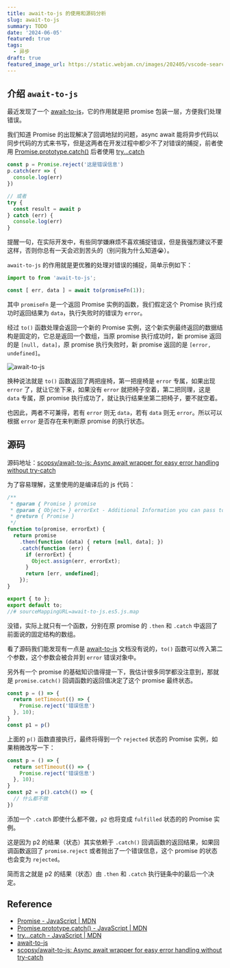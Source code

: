```yaml
---
title: await-to-js 的使用和源码分析
slug: await-to-js
summary: TODO
date: '2024-06-05'
featured: true
tags:
  - 异步
draft: true
featured_image_url: https://static.webjam.cn/images/202405/vscode-search-01.webp
---
```


## 介绍 `await-to-js`

最近发现了一个 [await-to-js](https://www.npmjs.com/package/await-to-js)，它的作用就是把 promise 包装一层，方便我们处理错误。

我们知道 Promise 的出现解决了回调地狱的问题，async await 能将异步代码以同步代码的方式来书写，但是这两者在开发过程中都少不了对错误的捕捉，前者使用 [Promise.prototype.catch()](https://developer.mozilla.org/zh-CN/docs/Web/JavaScript/Reference/Global_Objects/Promise/catch) 后者使用 [try...catch](https://developer.mozilla.org/zh-CN/docs/Web/JavaScript/Reference/Statements/try...catch)

```js
const p = Promise.reject('这是错误信息')
p.catch(err => {
  console.log(err)
})

// 或者
try {
  const result = await p
} catch (err) {
  console.log(err)
}
```

提醒一句，在实际开发中，有些同学嫌麻烦不喜欢捕捉错误，但是我强烈建议不要这样，否则你总有一天会迟到苦头的（别问我为什么知道😭）。

`await-to-js` 的作用就是更优雅的处理对错误的捕捉，简单示例如下：

```js
import to from 'await-to-js';

const [ err, data ] = await to(promiseFn(1));
```


其中 `promiseFn` 是一个返回 Promise 实例的函数，我们假定这个 Promise 执行成功时返回结果为 `data`，执行失败时的错误为 `error`。

经过 `to()` 函数处理会返回一个新的 Promise 实例，这个新实例最终返回的数据结构是固定的，它总是返回一个数组，当原 promise 执行成功时，新 promise 返回的是 `[null, data]`，原 promise 执行失败时，新 promise 返回的是 `[error, undefined]`。

![await-to-js](https://static.webjam.cn/images/202406/await-to-js.webp)

换种说法就是 `to()` 函数返回了两把座椅，第一把座椅是 `error` 专属，如果出现 `error` 了，就让它坐下来，如果没有 `error` 就把椅子空着，第二把同理，这是 `data` 专属，原 promise 执行成功了，就让执行结果坐第二把椅子，要不就空着。

也因此，两者不可兼得，若有 `error` 则无 `data`，若有 `data` 则无 `error`。所以可以根据 `error` 是否存在来判断原 promise 的执行状态。


## 源码

源码地址：[scopsy/await-to-js: Async await wrapper for easy error handling without try-catch](https://github.com/scopsy/await-to-js)

为了容易理解，这里使用的是编译后的 js 代码：

```js
/**
 * @param { Promise } promise
 * @param { Object= } errorExt - Additional Information you can pass to the err object
 * @return { Promise }
 */
function to(promise, errorExt) {
  return promise
    .then(function (data) { return [null, data]; })
    .catch(function (err) {
      if (errorExt) {
        Object.assign(err, errorExt);
      }
      return [err, undefined];
    });
}

export { to };
export default to;
//# sourceMappingURL=await-to-js.es5.js.map
```

没错，实际上就只有一个函数，分别在原 promise 的 `.then` 和 `.catch` 中返回了前面说的固定结构的数组。

看了源码我们能发现有一点是 [await-to-js](https://www.npmjs.com/package/await-to-js) 文档没有说的，`to()` 函数可以传入第二个参数，这个参数会被合并到 `error` 错误对象中。


另外有一个 promise 的基础知识值得提一下，我估计很多同学都没注意到，那就是 `promise.catch()` 回调函数的返回值决定了这个 promise 最终状态。


```js
const p = () => {
  return setTimeout(() => {
    Promise.reject('错误信息')
  }, 10);
}
const p1 = p()
```

上面的 `p()` 函数直接执行，最终将得到一个 `rejected` 状态的 Promise 实例，如果稍微改写一下：

```js
const p = () => {
  return setTimeout(() => {
    Promise.reject('错误信息')
  }, 10);
}
const p2 = p().catch(() => {
  // 什么都不做
})
```

添加一个 `.catch` 即使什么都不做，`p2` 也将变成 `fulfilled` 状态的的 Promise 实例。

这是因为 p2 的结果（状态）其实依赖于 `.catch()` 回调函数的返回结果，如果回调函数返回了 `promise.reject` 或者抛出了一个错误信息，这个 promise 的状态也会变为 `rejected`。

简而言之就是 p2 的结果（状态）由 `.then` 和 `.catch` 执行链条中的最后一个决定。


## Reference
- [Promise - JavaScript | MDN](https://developer.mozilla.org/zh-CN/docs/Web/JavaScript/Reference/Global_Objects/Promise)
- [Promise.prototype.catch() - JavaScript | MDN](https://developer.mozilla.org/zh-CN/docs/Web/JavaScript/Reference/Global_Objects/Promise/catch)
- [try...catch - JavaScript | MDN](https://developer.mozilla.org/zh-CN/docs/Web/JavaScript/Reference/Statements/try...catch)
- [await-to-js](https://www.npmjs.com/package/await-to-js)
- [scopsy/await-to-js: Async await wrapper for easy error handling without try-catch](https://github.com/scopsy/await-to-js)
